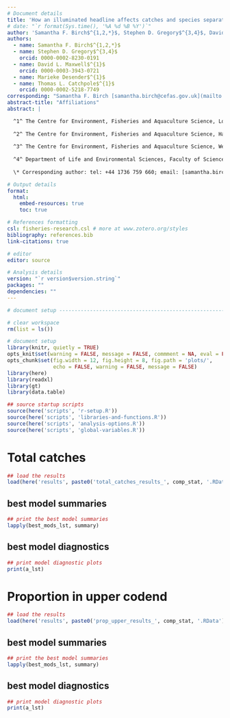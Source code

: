 ```yaml
---
# Document details
title: 'How an illuminated headline affects catches and species separation in a Celtic Sea mixed demersal trawl fishery: supplementary material'
# date: "`r format(Sys.time(), '%A %d %B %Y')`"
author: 'Samantha F. Birch$^{1,2,*}$, Stephen D. Gregory$^{3,4}$, David L. Maxwell$^{1}$, Marieke Desender$^{1}$ and Thomas L. Catchpole$^{1}$'
authors:
  - name: Samantha F. Birch$^{1,2,*}$
  - name: Stephen D. Gregory$^{3,4}$
    orcid: 0000-0002-8230-0191
  - name: David L. Maxwell$^{1}$
    orcid: 0000-0003-3943-0721
  - name: Marieke Desender$^{1}$
  - name: Thomas L. Catchpole$^{1}$
    orcid: 0000-0002-5218-7749
corresponding: "Samantha F. Birch [samantha.birch@cefas.gov.uk](mailto:samantha.birch@cefas.gov.uk)"
abstract-title: "Affiliations"
abstract: |

  ^1^ The Centre for Environment, Fisheries and Aquaculture Science, Lowestoft, Suffolk, UK
  
  ^2^ The Centre for Environment, Fisheries and Aquaculture Science, Hayle, Cornwall, UK
  
  ^3^ The Centre for Environment, Fisheries and Aquaculture Science, Weymouth, Dorset, UK
  
  ^4^ Department of Life and Environmental Sciences, Faculty of Science and Technology, Bournemouth University, Poole BH12 5BB, UK
  
  \* Corresponding author: tel: +44 1736 759 660; email: [samantha.birch@cefas.gov.uk](samantha.birch@cefas.gov.uk).

# Output details
format:   
  html:
    embed-resources: true
    toc: true

# References formatting
csl: fisheries-research.csl # more at www.zotero.org/styles
bibliography: references.bib
link-citations: true

# editor
editor: source

# Analysis details
version: "`r version$version.string`"
packages: ""
dependencies: ""
---
```


```r

# document setup ----------------------------------------------------------

# clear workspace
rm(list = ls())

# document setup
library(knitr, quietly = TRUE)
opts_knit$set(warning = FALSE, message = FALSE, commment = NA, eval = FALSE)
opts_chunk$set(fig.width = 12, fig.height = 8, fig.path = 'plots/', 
               echo = FALSE, warning = FALSE, message = FALSE)
library(here)
library(readxl)
library(gt)
library(data.table)

## source startup scripts
source(here('scripts', 'r-setup.R'))
source(here('scripts', 'libraries-and-functions.R'))
source(here('scripts', 'analysis-options.R'))
source(here('scripts', 'global-variables.R'))

```

# Total catches

```r

## load the results
load(here('results', paste0('total_catches_results_', comp_stat, '.RData')))

```

## best model summaries

```r

## print the best model summaries
lapply(best_mods_lst, summary)

```

## best model diagnostics

```r

## print model diagnostic plots
print(a_lst)

```

# Proportion in upper codend

```r

## load the results
load(here('results', paste0('prop_upper_results_', comp_stat, '.RData')))

```

## best model summaries

```r

## print the best model summaries
lapply(best_mods_lst, summary)

```

## best model diagnostics

```r

## print model diagnostic plots
print(a_lst)

```
